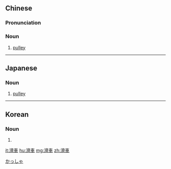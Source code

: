 {{also|滑车}}
==Chinese==
{{zh-forms|s=滑车}}

===Pronunciation===
{{zh-pron
|m=huáchē
|c=waat6 ce1
|mn=ku̍t-chhia
|cat=n
}}

===Noun===
{{zh-noun|mw=輛}}

# [[pulley]]

----

==Japanese==
{{ja-kanjitab|かつ|k1=かっ|しゃ|yomi=on}}

===Noun===
{{ja-noun|かっしゃ}}

# [[pulley]]

[[Category:ja:Simple machines|かっしゃ]]

----

==Korean==
{{ko-hanjatab}}

===Noun===
{{ko-noun|hj|hangeul=활차}}

# {{hanja form of|활차|[[pulley]]}}

[[it:滑車]]
[[hu:滑車]]
[[mg:滑車]]
[[zh:滑車]]